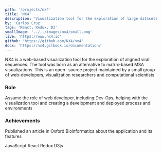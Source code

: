 ```yaml
---
path: '/projects/nx4'
title: 'NX4'
description: 'Visualization tool for the exploration of large datasets of viral sequences.'
by: 'Carlos Cruz'
tags: 'React, Redux, D3'
smallImage: '../../images/nx4/small.png'
live: 'https://www.nx4.io'
github: 'https://github.com/NX4/nx4'
docs: 'https://nx4.gitbook.io/documentation/'
---
```




NX4 is a web-based visualization tool for the exploration of aligned viral sequences. The tool was born as an alternative to matrix-based MSA visualizations.
This is an open- source project maintained by a small group of web-developers, visualization researchers and computational scientists

### Role

Assume the role of web developer, including Dev-Ops, helping with the visualization tool and creating a development and deployed process and environments

### Achievements

Published an article in Oxford Bioinformatics about the application and its features

<TagContainer>
  <Tag>JavaScript</Tag>
  <Tag>React</Tag>
  <Tag>Redux</Tag>
  <Tag>D3js</Tag>
</TagContainer>

<br>
</br>
<br>
</br>

<Slider dots infinite slidesToShow={1} slidesToScroll={1}>
  <div>
      <ImageMDX src="nx4-show-0.png" alt="ore" />
  </div>
  <div>
      <ImageMDX src="nx4-show-1.png" alt="ore" />
  </div>
</Slider>
